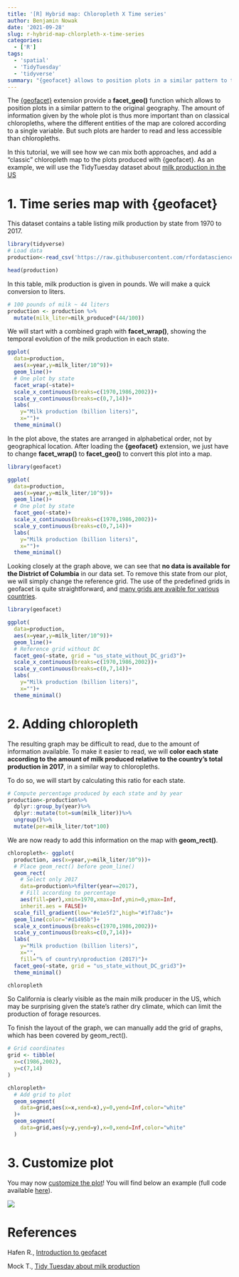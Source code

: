 ```yaml
---
title: '[R] Hybrid map: Chloropleth X Time series'
author: Benjamin Nowak
date: '2021-09-28'
slug: r-hybrid-map-chlorpleth-x-time-series
categories:
  - ['R']
tags:
  - 'spatial'
  - 'TidyTuesday'
  - 'tidyverse'
summary: "{geofacet} allows to position plots in a similar pattern to the original geography, which provide more information than classical chloropleths but is also harder to read. In this tutorial we will see a simple approach to mix both approaches."
---
```


The [{geofacet}](https://cran.r-project.org/web/packages/geofacet/vignettes/geofacet.html) extension provide a **facet_geo()** function which allows to position plots in a similar pattern to the original geography. The amount of information given by the whole plot is thus more important than on classical chloropleths, where the different entities of the map are colored according to a single variable. But such plots are harder to read and less accessible than chloropleths. 

In this tutorial, we will see how we can mix both approaches, and add a "classic" chloropleth map to the plots produced with {geofacet}. As an example, we will use the TidyTuesday dataset about [milk production in the US](https://github.com/rfordatascience/tidytuesday/tree/master/data/2019/2019-01-29)

# 1. Time series map with {geofacet}

This dataset contains a table listing milk production by state from 1970 to 2017. 

```r

library(tidyverse)
# Load data 
production<-read_csv('https://raw.githubusercontent.com/rfordatascience/tidytuesday/master/data/2019/2019-01-29/state_milk_production.csv')

head(production)

```

In this table, milk production is given in pounds. We will make a quick conversion to liters. 

```r

# 100 pounds of milk ~ 44 liters
production <- production %>%
  mutate(milk_liter=milk_produced*(44/100))

```

We will start with a combined graph with **facet_wrap()**, showing the temporal evolution of the milk production in each state.

```r
ggplot(
  data=production, 
  aes(x=year,y=milk_liter/10^9))+
  geom_line()+
  # One plot by state
  facet_wrap(~state)+
  scale_x_continuous(breaks=c(1970,1986,2002))+
  scale_y_continuous(breaks=c(0,7,14))+
  labs(
    y="Milk production (billion liters)",
    x="")+
  theme_minimal()

```

In the plot above, the states are arranged in alphabetical order, not by geographical location. 
After loading the **{geofacet}** extension, we just have to change **facet_wrap()** to **facet_geo()** to convert this plot into a map. 

```r

library(geofacet)

ggplot(
  data=production, 
  aes(x=year,y=milk_liter/10^9))+
  geom_line()+
  # One plot by state
  facet_geo(~state)+
  scale_x_continuous(breaks=c(1970,1986,2002))+
  scale_y_continuous(breaks=c(0,7,14))+
  labs(
    y="Milk production (billion liters)",
    x="")+
  theme_minimal()

```

Looking closely at the graph above, we can see that **no data is available for the District of Columbia** in our data set. To remove this state from our plot, we will simply change the reference grid. The use of the predefined grids in geofacet is quite straightforward, and [many grids are avaible for various countries](https://rdrr.io/cran/geofacet/man/grids.html). 

```r

library(geofacet)

ggplot(
  data=production, 
  aes(x=year,y=milk_liter/10^9))+
  geom_line()+
  # Reference grid without DC
  facet_geo(~state, grid = "us_state_without_DC_grid3")+
  scale_x_continuous(breaks=c(1970,1986,2002))+
  scale_y_continuous(breaks=c(0,7,14))+
  labs(
    y="Milk production (billion liters)",
    x="")+
  theme_minimal()

```

# 2. Adding chloropleth

The resulting graph may be difficult to read, due to the amount of information available. To make it easier to read, we will **color each state according to the amount of milk produced relative to the country's total production in 2017**, in a similar way to chloropleths.

To do so, we will start by calculating this ratio for each state.

```r

# Compute percentage produced by each state and by year
production<-production%>%
  dplyr::group_by(year)%>%
  dplyr::mutate(tot=sum(milk_liter))%>%
  ungroup()%>%
  mutate(per=milk_liter/tot*100)

```

We are now ready to add this information on the map with **geom_rect()**.

```r

chloropleth<- ggplot(
  production, aes(x=year,y=milk_liter/10^9))+
  # Place geom_rect() before geom_line()
  geom_rect(
    # Select only 2017
    data=production%>%filter(year==2017),
    # Fill according to percentage
    aes(fill=per),xmin=1970,xmax=Inf,ymin=0,ymax=Inf,
    inherit.aes = FALSE)+
  scale_fill_gradient(low="#e1e5f2",high="#1f7a8c")+
  geom_line(color="#d1495b")+
  scale_x_continuous(breaks=c(1970,1986,2002))+
  scale_y_continuous(breaks=c(0,7,14))+
  labs(
    y="Milk production (billion liters)",
    x="",
    fill="% of country\nproduction (2017)")+
  facet_geo(~state, grid = "us_state_without_DC_grid3")+
  theme_minimal()

chloropleth

```

So California is clearly visible as the main milk producer in the US, which may be surprising given the state's rather dry climate, which can limit the production of forage resources.

To finish the layout of the graph, we can manually add the grid of graphs, which has been covered by geom_rect().


```r

# Grid coordinates
grid <- tibble(
  x=c(1986,2002),
  y=c(7,14)
)

chloropleth+
  # Add grid to plot
  geom_segment(
    data=grid,aes(x=x,xend=x),y=0,yend=Inf,color="white"
  )+
  geom_segment(
    data=grid,aes(y=y,yend=y),x=0,xend=Inf,color="white"
  )

```

# 3. Customize plot

You may now [customize the plot](https://bjnnowak.netlify.app/2021/09/05/r-changing-plot-fonts/)! You will find below an example (full code available [here](https://github.com/BjnNowak/TidyTuesday/blob/main/SC_Milk.R)).

![](/milk.png)

# References

Hafen R., [Introduction to geofacet](https://cran.r-project.org/web/packages/geofacet/vignettes/geofacet.html)

Mock T., [Tidy Tuesday about milk production](https://github.com/rfordatascience/tidytuesday/tree/master/data/2019/2019-01-29)

